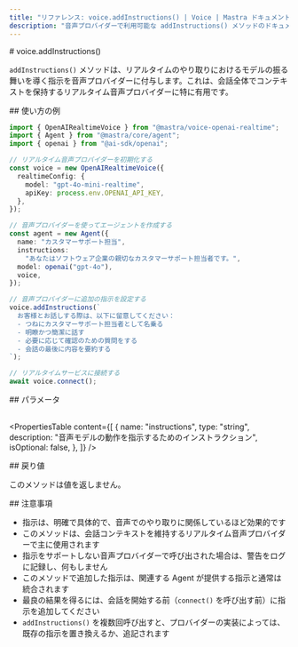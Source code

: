 ```yaml
---
title: "リファレンス: voice.addInstructions() | Voice | Mastra ドキュメント"
description: "音声プロバイダーで利用可能な addInstructions() メソッドのドキュメント。音声モデルの動作を制御するための指示を追加します。"
---
```


<div id="voiceaddinstructions">
  # voice.addInstructions()
</div>

`addInstructions()` メソッドは、リアルタイムのやり取りにおけるモデルの振る舞いを導く指示を音声プロバイダーに付与します。これは、会話全体でコンテキストを保持するリアルタイム音声プロバイダーに特に有用です。

<div id="usage-example">
  ## 使い方の例
</div>

```typescript
import { OpenAIRealtimeVoice } from "@mastra/voice-openai-realtime";
import { Agent } from "@mastra/core/agent";
import { openai } from "@ai-sdk/openai";

// リアルタイム音声プロバイダーを初期化する
const voice = new OpenAIRealtimeVoice({
  realtimeConfig: {
    model: "gpt-4o-mini-realtime",
    apiKey: process.env.OPENAI_API_KEY,
  },
});

// 音声プロバイダーを使ってエージェントを作成する
const agent = new Agent({
  name: "カスタマーサポート担当",
  instructions:
    "あなたはソフトウェア企業の親切なカスタマーサポート担当者です。",
  model: openai("gpt-4o"),
  voice,
});

// 音声プロバイダーに追加の指示を設定する
voice.addInstructions(`
  お客様とお話しする際は、以下に留意してください：
  - つねにカスタマーサポート担当者として名乗る
  - 明瞭かつ簡潔に話す
  - 必要に応じて確認のための質問をする
  - 会話の最後に内容を要約する
`);

// リアルタイムサービスに接続する
await voice.connect();
```


<div id="parameters">
  ## パラメータ
</div>

<br />

<PropertiesTable
  content={[
    {
      name: "instructions",
      type: "string",
      description: "音声モデルの動作を指示するためのインストラクション",
      isOptional: false,
    },
  ]}
/>

<div id="return-value">
  ## 戻り値
</div>

このメソッドは値を返しません。

<div id="notes">
  ## 注意事項
</div>

- 指示は、明確で具体的で、音声でのやり取りに関係しているほど効果的です
- このメソッドは、会話コンテキストを維持するリアルタイム音声プロバイダーで主に使用されます
- 指示をサポートしない音声プロバイダーで呼び出された場合は、警告をログに記録し、何もしません
- このメソッドで追加した指示は、関連する Agent が提供する指示と通常は統合されます
- 最良の結果を得るには、会話を開始する前（`connect()` を呼び出す前）に指示を追加してください
- `addInstructions()` を複数回呼び出すと、プロバイダーの実装によっては、既存の指示を置き換えるか、追記されます
